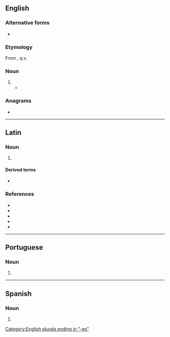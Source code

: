 {{also|Lares|läres}}
==English==

===Alternative forms===
* {{l|en|lars}}

===Etymology===
From {{etyl|la|en}} {{m|la|lares}}, q.v.

===Noun===
{{head|en|noun plural form}}

# {{alternative typography of|Lares|lang=en}}
#* {{quote-book|year=1773|passage=The season now invites me to retire<br>To the dear '''lares''' of my household fire<br>To homely scenes of calm domestic peace,<br>A poet's leisure, and an old man's ease...|author=[[:s:Author:Anna Laetitia Barbauld|Anna Laetitia Barbauld]]|title=[[:s:Ovid to his Wife|Ovid to his Wife]]}}

===Anagrams===
* {{anagrams|en|Arels|LASER|Searl|arsle|earls|laser|lears|rales|reals|seral}}

[[Category:English plurals ending in "-es"]]

----

==Latin==

===Noun===
{{head|la|noun form}}

# {{inflection of|lar||nom|p|lang=la}}

====Derived terms====
* {{l|la|Lares}}

===References===
* {{R:Peck}}
* {{R:Smith's Persons}}
* {{R:Smith's Geography}}
* {{R:Smith's Antiquities}}
* {{R:Stillwell}}

----

==Portuguese==

===Noun===
{{head|pt|noun form|g=m}}

# {{plural of|lar|lang=pt}}

----

==Spanish==

===Noun===
{{head|es|noun form|g=m-p}}

# {{plural of|lar|lang=es}}
